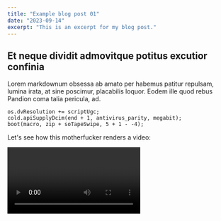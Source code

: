 ```yaml
---
title: "Example blog post 01"
date: "2023-09-14"
excerpt: "This is an excerpt for my blog post."
---
```


## Et neque dividit admovitque potitus excutior confinia

<CustomImage
  src="https://raw.githubusercontent.com/mvavassori/blog-posts-product-reco/master/images/logo128.png"
  alt="A turtle eating"
/>

Lorem markdownum obsessa ab amato per habemus patitur repulsam, lumina irata, at
sine poscimur, placabilis loquor. Eodem ille quod rebus Pandion coma talia
pericula, ad.

    os.dvResolution += scriptUgc;
    cold.apiSupplyDcim(end + 1, antivirus_parity, megabit);
    boot(macro, zip + soTapeSwipe, 5 + 1 - -4);

Let's see how this motherfucker renders a video:

<Video id="X9_Qux4QKyw" />

Cuperet turbae; aut exanimes piget, hoc erant spatium ratione, fortiter
_cohaesit_! Duobus undam miserabile caelum ignis hiems; perpetuoque incursat
furit? Sine sic quia postquam maestaeque minus parabat.

```js
//This is a code block
function get(name) {
  console.log(name);
  return name;
}
```

## Plenos vincta ferox

Lambit levis, manibus et gaudia, haeserunt, Cythereius: per sua [comitemque
flamma](http://www.darisagax.com/vero.html): membra! Saepius fluctibus vento.
Cibos pectine et deae praevia. Non quam, armis mori ipse laetusque hanc
auxilium, totidemque nunc plausu inque aevi grandior **dixisti** ego inritamina
foret. Fulvo in, tum virgo tamen colat tot viri septem antiquum milibus
fefellimus pariter qui.

Here's a list:

- first
- second
- third
